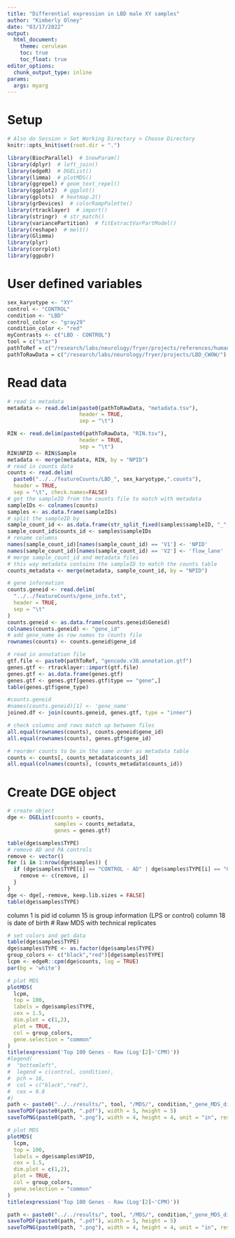 ```yaml
---
title: "Differential expression in LBD male XY samples"
author: "Kimberly Olney"
date: "03/17/2022"
output:
  html_document:
    theme: cerulean
    toc: true
    toc_float: true
editor_options: 
  chunk_output_type: inline
params:
  args: myarg
---
```


# Setup
```r
# Also do Session > Set Working Directory > Choose Directory
knitr::opts_knit$set(root.dir = ".")
```

```r
library(BiocParallel)  # SnowParam()
library(dplyr)  # left_join()
library(edgeR)  # DGEList()
library(limma)  # plotMDS()
library(ggrepel) # geom_text_repel()
library(ggplot2)  # ggplot()
library(gplots)  # heatmap.2()
library(grDevices)  # colorRampPalette()
library(rtracklayer)  # import()
library(stringr)  # str_match()
library(variancePartition)  # fitExtractVarPartModel()
library(reshape)  # melt()
library(Glimma)
library(plyr)
library(corrplot)
library(ggpubr)
```

# User defined variables
```r
sex_karyotype <- "XY"
control <- "CONTROL"
condition <- "LBD"
control_color <- "gray29"
condition_color <- "red"
myContrasts <- c("LBD - CONTROL")
tool = c("star")
pathToRef = c("/research/labs/neurology/fryer/projects/references/human/")
pathToRawData = c("/research/labs/neurology/fryer/projects/LBD_CWOW/")
```

# Read data
```r
# read in metadata
metadata <- read.delim(paste0(pathToRawData, "metadata.tsv"), 
                       header = TRUE,
                       sep = "\t")

RIN <- read.delim(paste0(pathToRawData, "RIN.tsv"), 
                       header = TRUE,
                       sep = "\t")
RIN$NPID <- RIN$Sample
metadata <- merge(metadata, RIN, by = "NPID")
# read in counts data
counts <- read.delim(
  paste0("../../featureCounts/LBD_", sex_karyotype,".counts"),
  header = TRUE,
  sep = "\t", check.names=FALSE)
# get the sampleID from the counts file to match with metadata
sampleIDs <- colnames(counts)
samples <- as.data.frame(sampleIDs)
# split the sampleID by _ 
sample_count_id <- as.data.frame(str_split_fixed(samples$sampleID, "_", 2))
sample_count_id$counts_id <- samples$sampleIDs
# rename columns
names(sample_count_id)[names(sample_count_id) == 'V1'] <- 'NPID'
names(sample_count_id)[names(sample_count_id) == 'V2'] <- 'flow_lane'
# merge sample_count_id and metadata files
# this way metadata contains the sampleID to match the counts table 
counts_metadata <- merge(metadata, sample_count_id, by = "NPID")

# gene information
counts.geneid <- read.delim(
  "../../featureCounts/gene_info.txt",
  header = TRUE,
  sep = "\t"
)
counts.geneid <- as.data.frame(counts.geneid$Geneid)
colnames(counts.geneid) <- "gene_id"
# add gene_name as row names to counts file
rownames(counts) <- counts.geneid$gene_id

# read in annotation file
gtf.file <- paste0(pathToRef, "gencode.v38.annotation.gtf")
genes.gtf <- rtracklayer::import(gtf.file)
genes.gtf <- as.data.frame(genes.gtf)
genes.gtf <- genes.gtf[genes.gtf$type == "gene",]
table(genes.gtf$gene_type)

#counts.geneid
#names(counts.geneid)[1] <- 'gene_name'
joined.df <- join(counts.geneid, genes.gtf, type = "inner")

# check columns and rows match up between files
all.equal(rownames(counts), counts.geneid$gene_id)
all.equal(rownames(counts), genes.gtf$gene_id)

# reorder counts to be in the same order as metadata table
counts <- counts[, counts_metadata$counts_id]
all.equal(colnames(counts), (counts_metadata$counts_id))
```

# Create DGE object
```r
# create object
dge <- DGEList(counts = counts,
               samples = counts_metadata,
               genes = genes.gtf)

table(dge$samples$TYPE)
# remove AD and PA controls
remove <- vector()
for (i in 1:nrow(dge$samples)) {
  if (dge$samples$TYPE[i] == "CONTROL - AD" | dge$samples$TYPE[i] == "CONTROL - PA") {
    remove <- c(remove, i)
  }
}
dge <- dge[,-remove, keep.lib.sizes = FALSE]
table(dge$samples$TYPE)
```
column 1 is pid id
column 15 is group information (LPS or control)
column 18 is date of birth
# Raw MDS with technical replicates
```r
# set colors and get data
table(dge$samples$TYPE)
dge$samples$TYPE <- as.factor(dge$samples$TYPE)
group_colors <- c("black","red")[dge$samples$TYPE]
lcpm <- edgeR::cpm(dge$counts, log = TRUE)
par(bg = 'white')

# plot MDS
plotMDS(
  lcpm,
  top = 100, 
  labels = dge$samples$TYPE,
  cex = 1.5, 
  dim.plot = c(1,2), 
  plot = TRUE, 
  col = group_colors, 
  gene.selection = "common"
)
title(expression('Top 100 Genes - Raw (Log'[2]~'CPM)'))
#legend(
#  "bottomleft",
#  legend = c(control, condition),
#  pch = 16,
#  col = c("black","red"),
#  cex = 0.8
#)
path <- paste0("../../results/", tool, "/MDS/", condition,"_gene_MDS_dim1&2_techreps_", sex_karyotype)
saveToPDF(paste0(path, ".pdf"), width = 5, height = 5)
saveToPNG(paste0(path, ".png"), width = 4, height = 4, unit = "in", res = 300)

# plot MDS
plotMDS(
  lcpm,
  top = 100, 
  labels = dge$samples$NPID,
  cex = 1.5, 
  dim.plot = c(1,2), 
  plot = TRUE, 
  col = group_colors, 
  gene.selection = "common"
)
title(expression('Top 100 Genes - Raw (Log'[2]~'CPM)'))

path <- paste0("../../results/", tool, "/MDS/", condition,"_gene_MDS_dim2&3_techreps_", sex_karyotype)
saveToPDF(paste0(path, ".pdf"), width = 5, height = 5)
saveToPNG(paste0(path, ".png"), width = 4, height = 4, unit = "in", res = 300)
```

